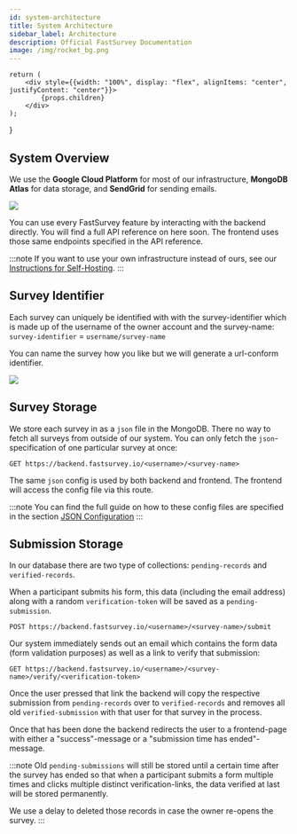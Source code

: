 ```yaml
---
id: system-architecture
title: System Architecture
sidebar_label: Architecture
description: Official FastSurvey Documentation
image: /img/rocket_bg.png
---
```


    return (
        <div style={{width: "100%", display: "flex", alignItems: "center", justifyContent: "center"}}>
            {props.children}
        </div>
    );
}

## System Overview

We use the **Google Cloud Platform** for most of our infrastructure, **MongoDB Atlas**
for data storage, and **SendGrid** for sending emails.

<Flexbox>
    <img src="/img/docs/system-architecture-01.png"
    style={{width: "min(100%, 650px)"}}/>
</Flexbox>

<br/>

You can use every FastSurvey feature by interacting with the backend directly. You will
find a full API reference on here soon. The frontend uses those same endpoints specified
in the API reference.

:::note
If you want to use your own infrastructure instead of ours, see our
[Instructions for Self-Hosting](/docs/self-hosting/intro).
:::

## Survey Identifier

Each survey can uniquely be identified with with the survey-identifier which is made up
of the username of the owner account and the survey-name: `survey-identifier` =
`username/survey-name`

You can name the survey how you like but we will generate a url-conform identifier.

<Flexbox>
    <img src="/img/docs/system-architecture-02.gif"
    style={{width: "min(100%, 650px)"}}/>
</Flexbox>

## Survey Storage

We store each survey in as a `json` file in the MongoDB. There no way to fetch all
surveys from outside of our system. You can only fetch the `json`-specification of
one particular survey at once:

```https
GET https://backend.fastsurvey.io/<username>/<survey-name>
```

The same `json` config is used by both backend and frontend. The frontend will
access the config file via this route.

:::note
You can find the full guide on how to these config files are specified in the
section [JSON Configuration](/docs/json-configuration/intro)
:::

## Submission Storage

In our database there are two type of collections: `pending-records` and
`verified-records`.

When a participant submits his form, this data (including the email address) along
with a random `verification-token` will be saved as a `pending-submission`.

```https
POST https://backend.fastsurvey.io/<username>/<survey-name>/submit
```

Our system immediately sends out an email which contains the form data (form
validation purposes) as well as a link to verify that submission:

```https
GET https://backend.fastsurvey.io/<username>/<survey-name>/verify/<verification-token>
```

Once the user pressed that link the backend will copy the respective submission
from `pending-records` over to `verified-records` and removes all old
`verified-submission` with that user for that survey in the process.

Once that has been done the backend redirects the user to a frontend-page with
either a "success"-message or a "submission time has ended"-message.

:::note
Old `pending-submissions` will still be stored until a certain time after the
survey has ended so that when a participant submits a form multiple times and
clicks multiple distinct verification-links, the data verified at last will be
stored permanently.

We use a delay to deleted those records in case the owner re-opens the survey.
:::
